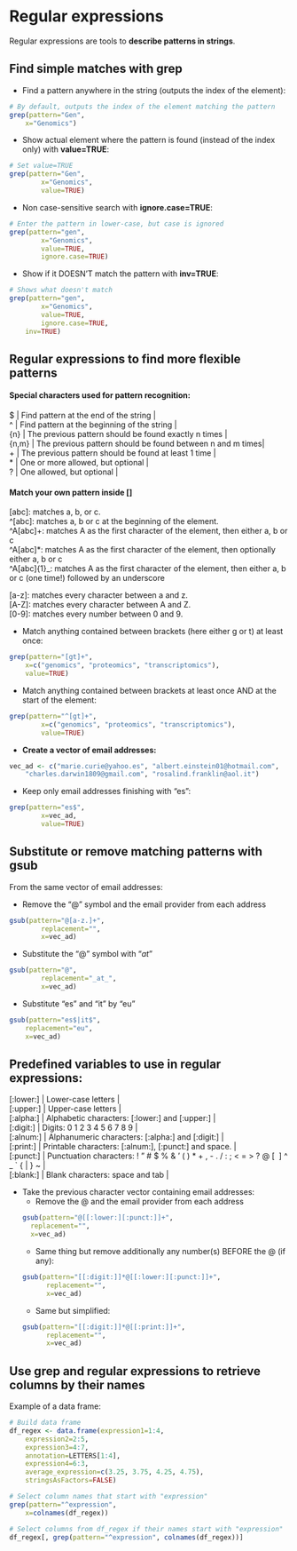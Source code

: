 # Regular expressions

Regular expressions are tools to **describe patterns in strings**.

## Find simple matches with grep

* Find a pattern anywhere in the string (outputs the index of the element):

```r
# By default, outputs the index of the element matching the pattern
grep(pattern="Gen", 
	x="Genomics")
```

* Show actual element where the pattern is found (instead of the index only) with **value=TRUE**:

```r
# Set value=TRUE
grep(pattern="Gen",
        x="Genomics",
        value=TRUE)
```

* Non case-sensitive search with **ignore.case=TRUE**:

```r
# Enter the pattern in lower-case, but case is ignored
grep(pattern="gen",
        x="Genomics",
        value=TRUE,
        ignore.case=TRUE)
```

* Show if it DOESN'T match the pattern with **inv=TRUE**:

```r
# Shows what doesn't match
grep(pattern="gen",
        x="Genomics",
        value=TRUE,
        ignore.case=TRUE,
	inv=TRUE)
```

## Regular expressions to find more flexible patterns

<h4>Special characters used for pattern recognition:</h4>

| $ | Find pattern at the end of the string |
| ^ | Find pattern at the beginning of the string |
| {n} | The previous pattern should be found exactly n times |
| {n,m} | The previous pattern should be found between n and m times|
| + | The previous pattern should be found at least 1 time |
| * | One or more allowed, but optional |
| ? | One allowed, but optional |

<h4>Match your own pattern inside **[]**</h4>

\[abc\]: matches a, b, or c.<br>
^\[abc\]: matches a, b or c at the beginning of the element.<br>
^A\[abc\]+: matches A as the first character of the element, then either a, b or c<br>
^A\[abc\]*: matches A as the first character of the element, then optionally either a, b or c<br>
^A\[abc\]{1}_: matches A as the first character of the element, then either a, b or c (one time!) followed by an underscore<br>

\[a-z\]: matches every character between a and z.<br>
\[A-Z\]: matches every character between A and Z.<br>
\[0-9\]: matches every number between 0 and 9.<br>


* Match anything contained between brackets (here either g or t) at least once:

```r
grep(pattern="[gt]+", 
	x=c("genomics", "proteomics", "transcriptomics"), 
	value=TRUE)
```

* Match anything contained between brackets at least once AND at the start of the element:

```r
grep(pattern="^[gt]+",
        x=c("genomics", "proteomics", "transcriptomics"),
        value=TRUE)
```

* **Create a vector of email addresses:**

```r
vec_ad <- c("marie.curie@yahoo.es", "albert.einstein01@hotmail.com", 
	"charles.darwin1809@gmail.com", "rosalind.franklin@aol.it")
```

* Keep only email addresses finishing with "es":

```r
grep(pattern="es$",
        x=vec_ad,
        value=TRUE)
```

## Substitute or remove matching patterns with gsub

From the same vector of email addresses:

* Remove the "@" symbol and the email provider from each address

```r
gsub(pattern="@[a-z.]+",
        replacement="",
        x=vec_ad)
```

* Substitute the "@" symbol with "_at_"

```r
gsub(pattern="@",
        replacement="_at_",
        x=vec_ad)
```

* Substitute "es" and "it" by "eu"

```r
gsub(pattern="es$|it$", 
	replacement="eu", 
	x=vec_ad)
```

## Predefined variables to use in regular expressions:

| [:lower:] | Lower-case letters |
| [:upper:] | Upper-case letters |
| [:alpha:] | Alphabetic characters: [:lower:] and [:upper:] |
| [:digit:] | Digits: 0 1 2 3 4 5 6 7 8 9 |
| [:alnum:] | Alphanumeric characters: [:alpha:] and [:digit:] |
| [:print:] | Printable characters: [:alnum:], [:punct:] and space. |
| [:punct:] | Punctuation characters: ! " # $ % & ' ( ) * + , - . / : ; < = > ? @ [ \ ] ^ _ ` { &#124; } ~ |
| [:blank:] | Blank characters: space and tab |


* Take the previous character vector containing email addresses:
	* Remove the @ and the email provider from each address
```r
gsub(pattern="@[[:lower:][:punct:]]+", 
	replacement="", 
	x=vec_ad)
```
	* Same thing but remove additionally any number(s) BEFORE the @ (if any):
```r
gsub(pattern="[[:digit:]]*@[[:lower:][:punct:]]+",
        replacement="",
        x=vec_ad)
```
	* Same but simplified:
```r
gsub(pattern="[[:digit:]]*@[[:print:]]+",
        replacement="",
        x=vec_ad)
```

## Use grep and regular expressions to retrieve columns by their names

Example of a data frame:

```r
# Build data frame
df_regex <- data.frame(expression1=1:4, 
	expression2=2:5, 
	expression3=4:7, 
	annotation=LETTERS[1:4], 
	expression4=6:3, 
	average_expression=c(3.25, 3.75, 4.25, 4.75),
	stringsAsFactors=FALSE)

# Select column names that start with "expression"
grep(pattern="^expression", 
	x=colnames(df_regex))

# Select columns from df_regex if their names start with "expression"
df_regex[, grep(pattern="^expression", colnames(df_regex))]
```
